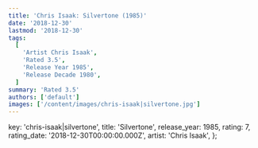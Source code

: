 ```yaml
---
title: 'Chris Isaak: Silvertone (1985)'
date: '2018-12-30'
lastmod: '2018-12-30'
tags:
  [
    'Artist Chris Isaak',
    'Rated 3.5',
    'Release Year 1985',
    'Release Decade 1980',
  ]
summary: 'Rated 3.5'
authors: ['default']
images: ['/content/images/chris-isaak|silvertone.jpg']
---
```


  key: 'chris-isaak|silvertone',
  title: 'Silvertone',
  release_year: 1985,
  rating: 7,
  rating_date: '2018-12-30T00:00:00.000Z',
  artist: 'Chris Isaak',
};

<MusicRating data={data} />
